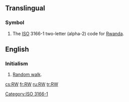 {{also|.rw}}
==Translingual==

===Symbol===
{{head|mul|symbol}}
# The [[ISO]] 3166-1 two-letter (alpha-2) code for [[Rwanda]].

[[Category:ISO 3166-1]]

==English==
===Initialism===
{{en-initialism}}

# {{context|mathematics|lang=en}} [[random walk|Random walk]].

[[cs:RW]]
[[fr:RW]]
[[ru:RW]]
[[tr:RW]]